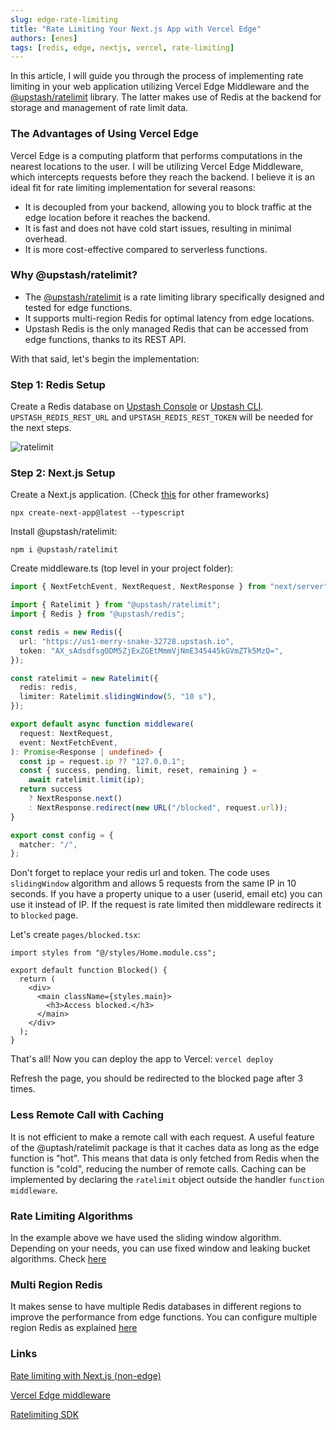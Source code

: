 ```yaml
---
slug: edge-rate-limiting
title: "Rate Limiting Your Next.js App with Vercel Edge"
authors: [enes]
tags: [redis, edge, nextjs, vercel, rate-limiting]
---
```


In this article, I will guide you through the process of implementing rate limiting in your web application utilizing Vercel Edge Middleware and the [@upstash/ratelimit](https://github.com/upstash/ratelimit) library. The latter makes use of Redis at the backend for storage and management of rate limit data.

### The Advantages of Using Vercel Edge

Vercel Edge is a computing platform that performs computations in the nearest locations to the user. I will be utilizing Vercel Edge Middleware, which intercepts requests before they reach the backend. I believe it is an ideal fit for rate limiting implementation for several reasons:

- It is decoupled from your backend, allowing you to block traffic at the edge location before it reaches the backend.
- It is fast and does not have cold start issues, resulting in minimal overhead.
- It is more cost-effective compared to serverless functions.

### Why @upstash/ratelimit?

- The [@upstash/ratelimit](https://github.com/upstash/ratelimit) is a rate limiting library specifically designed and tested for edge functions.
- It supports multi-region Redis for optimal latency from edge locations.
- Upstash Redis is the only managed Redis that can be accessed from edge functions, thanks to its REST API.

With that said, let's begin the implementation:

### Step 1: Redis Setup

Create a Redis database on [Upstash Console](https://console.upstash.com) or [Upstash CLI](https://github.com/upstash/cli). `UPSTASH_REDIS_REST_URL` and `UPSTASH_REDIS_REST_TOKEN` will be needed for the next steps.

![ratelimit](/blog/ratelimitedge/ratelimitdb.png)

### Step 2: Next.js Setup

Create a Next.js application. (Check [this](https://vercel.com/docs/concepts/functions/edge-middleware/quickstart#create-edge-middleware-with-vercel-cli) for other frameworks)

```shell
npx create-next-app@latest --typescript
```

Install @upstash/ratelimit:

```shell
npm i @upstash/ratelimit
```

Create middleware.ts (top level in your project folder):

```ts
import { NextFetchEvent, NextRequest, NextResponse } from "next/server";

import { Ratelimit } from "@upstash/ratelimit";
import { Redis } from "@upstash/redis";

const redis = new Redis({
  url: "https://us1-merry-snake-32728.upstash.io",
  token: "AX_sAdsdfsgODM5ZjExZGEtMmmVjNmE345445kGVmZTk5MzQ=",
});

const ratelimit = new Ratelimit({
  redis: redis,
  limiter: Ratelimit.slidingWindow(5, "10 s"),
});

export default async function middleware(
  request: NextRequest,
  event: NextFetchEvent,
): Promise<Response | undefined> {
  const ip = request.ip ?? "127.0.0.1";
  const { success, pending, limit, reset, remaining } =
    await ratelimit.limit(ip);
  return success
    ? NextResponse.next()
    : NextResponse.redirect(new URL("/blocked", request.url));
}

export const config = {
  matcher: "/",
};
```

Don't forget to replace your redis url and token. The code uses `slidingWindow` algorithm and allows 5 requests from the same IP in 10 seconds. If you have a property unique to a user (userid, email etc) you can use it instead of IP. If the request is rate limited then middleware redirects it to `blocked` page.

Let's create `pages/blocked.tsx`:

```tsx
import styles from "@/styles/Home.module.css";

export default function Blocked() {
  return (
    <div>
      <main className={styles.main}>
        <h3>Access blocked.</h3>
      </main>
    </div>
  );
}
```

That's all! Now you can deploy the app to Vercel:
`vercel deploy`

Refresh the page, you should be redirected to the blocked page after 3 times.

### Less Remote Call with Caching

It is not efficient to make a remote call with each request. A useful feature of the @uptash/ratelimit package is that it caches data as long as the edge function is "hot". This means that data is only fetched from Redis when the function is "cold", reducing the number of remote calls. Caching can be implemented by declaring the `ratelimit` object outside the handler `function middleware`.

### Rate Limiting Algorithms

In the example above we have used the sliding window algorithm. Depending on your needs, you can use fixed window and leaking bucket algorithms. Check [here](https://github.com/upstash/ratelimit#ratelimiting-algorithms)

### Multi Region Redis

It makes sense to have multiple Redis databases in different regions to improve the performance from edge functions. You can configure multiple region Redis as explained [here](https://github.com/upstash/ratelimit#multiregion-replicated-ratelimiting)

### Links

[Rate limiting with Next.js (non-edge)](https://upstash.com/blog/next-edge-api)

[Vercel Edge middleware](https://vercel.com/docs/concepts/functions/edge-middleware)

[Ratelimiting SDK](https://github.com/upstash/ratelimit)
